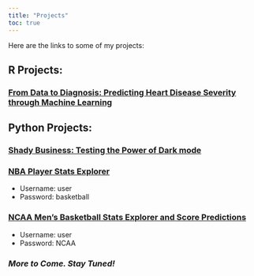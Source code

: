 ```yaml
---
title: "Projects"
toc: true
---
```


Here are the links to some of my projects:

## R Projects:

### [From Data to Diagnosis: Predicting Heart Disease Severity through Machine Learning](/docs/Heart%20Severity.pdf)

## Python Projects:

### [Shady Business: Testing the Power of Dark mode](/python/abTest.qmd)

### [NBA Player Stats Explorer](https://basketball-streamlit-7b00e1f5f4fb.herokuapp.com/)
- Username: user
- Password: basketball

### [NCAA Men's Basketball Stats Explorer and Score Predictions](https://ncaa-basketball-streamlit-4740830175f0.herokuapp.com/)
- Username: user
- Password: NCAA

### *More to Come. Stay Tuned!*
